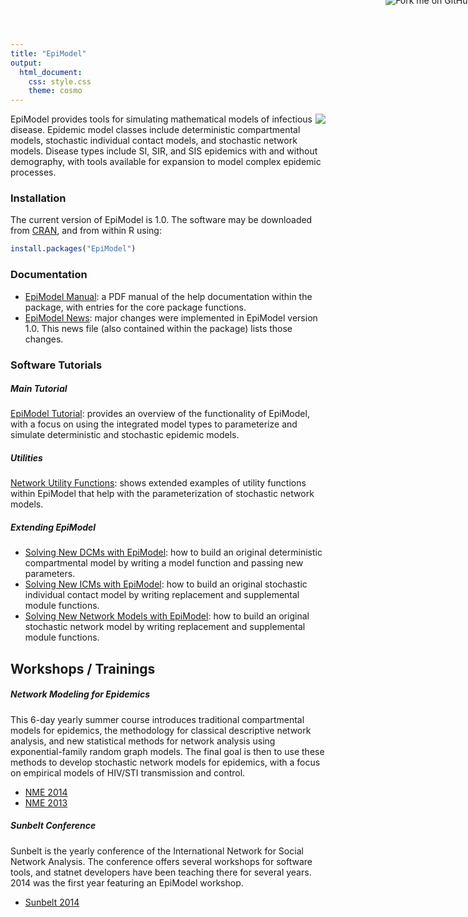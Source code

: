 ```yaml
---
title: "EpiModel"
output:
  html_document:
    css: style.css
    theme: cosmo
---
```


<a href="https://github.com/statnet/EpiModelPreview"><img style="position: absolute; top: -8px; right: -8px; border: 0;" src="https://camo.githubusercontent.com/652c5b9acfaddf3a9c326fa6bde407b87f7be0f4/68747470733a2f2f73332e616d617a6f6e6177732e636f6d2f6769746875622f726962626f6e732f666f726b6d655f72696768745f6f72616e67655f6666373630302e706e67" alt="Fork me on GitHub" data-canonical-src="https://s3.amazonaws.com/github/ribbons/forkme_right_orange_ff7600.png"></a>

<img style="float: right" src="http://statnet.org/EpiModel/movie.gif" />
EpiModel provides tools for simulating mathematical models of infectious disease. Epidemic model classes include deterministic compartmental models, stochastic individual contact models, and stochastic network models. Disease types include SI, SIR, and SIS epidemics with and without demography, with tools available for expansion to model complex epidemic processes. 


### Installation
The current version of EpiModel is 1.0. The software may be downloaded from [CRAN](http://cran.r-project.org/web/packages/EpiModel/index.html), and from within R using:
```r
install.packages("EpiModel")
```


### Documentation

* [EpiModel Manual](http://cran.r-project.org/web/packages/EpiModel/EpiModel.pdf): a PDF manual of the help documentation within the package, with entries for the core package functions.
* [EpiModel News](http://cran.r-project.org/web/packages/EpiModel/NEWS): major changes were implemented in EpiModel version 1.0. This news file (also contained within the package) lists those changes.


### Software Tutorials

##### Main Tutorial
[EpiModel Tutorial](http://statnet.org/EpiModel/vignette/Tutorial.pdf): provides an overview of the functionality of EpiModel, with a focus on using the integrated model types to parameterize and simulate deterministic and stochastic epidemic models.

##### Utilities
[Network Utility Functions](http://statnet.org/EpiModel/vignette/NetUtils.html): shows extended examples of utility functions within EpiModel that help with the parameterization of stochastic network models.

##### Extending EpiModel

* [Solving New DCMs with EpiModel](http://statnet.org/EpiModel/vignette/NewDCMs.html): how to build an original deterministic compartmental model by writing a model function and passing new parameters.
* [Solving New ICMs with EpiModel](http://statnet.org/EpiModel/vignette/NewICMs.html): how to build an original stochastic individual contact model by writing replacement and supplemental module functions.
* [Solving New Network Models with EpiModel](http://statnet.org/EpiModel/vignette/NewNet.html): how to build an original stochastic network model by writing replacement and supplemental module functions.


## Workshops / Trainings

##### Network Modeling for Epidemics
This 6-day yearly summer course introduces traditional compartmental models for epidemics, the methodology for classical descriptive network analysis, and new statistical methods for network analysis using exponential-family random graph models. The final goal is then to use these methods to develop stochastic network models for epidemics, with a focus on empirical models of HIV/STI transmission and control.

* [NME 2014](http://statnet.org/EpiModel/nme/2014/index.html)
* [NME 2013](https://statnet.org/trac/wiki/NME2013)

##### Sunbelt Conference
Sunbelt is the yearly conference of the International Network for Social Network Analysis. The conference offers several workshops for software tools, and statnet developers have been teaching there for several years. 2014 was the first year featuring an EpiModel workshop.

* [Sunbelt 2014](https://statnet.org/trac/wiki/Sunbelt2014)
